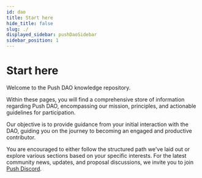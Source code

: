 ```yaml
---
id: dao
title: Start here
hide_title: false
slug: ./
displayed_sidebar: pushDaoSidebar
sidebar_position: 1
---
```


# Start here

Welcome to the Push DAO knowledge repository.

Within these pages, you will find a comprehensive store of information regarding Push DAO, encompassing our mission, principles, and actionable guidelines for participation.

Our objective is to provide guidance from your initial interaction with the DAO, guiding you on the journey to becoming an engaged and productive contributor.

You are encouraged to either follow the structured path we've laid out or explore various sections based on your specific interests. For the latest community news, updates, and proposal discussions, we invite you to join [Push Discord](https://discord.gg/pushprotocol).
